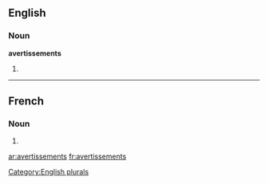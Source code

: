 ==English==

===Noun===
'''avertissements'''

# {{plural of|[[avertissement]]}}

[[Category:English plurals]]

----

==French==

===Noun===
{{infl|fr|plural}} {{m|p}}

# {{plural of|avertissement|lang=French}}

[[ar:avertissements]]
[[fr:avertissements]]